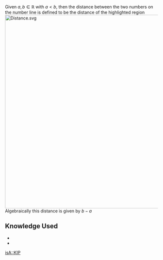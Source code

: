 Given <math>a, b \in \mathbb{R}
</math> with <math>a < b</math>, then the distance between the two numbers on the number line is defined to be the distance of the highlighted region
[[File:Distance.svg|center|637x637px]]Algebraically this distance is given by <math>b-a</math>

== Knowledge Used ==

* {{link|target=Number Line}}
* {{link|target=Real Numbers}}

{{Knowledge Metadata|Analysis|Definition}}
[[isA::KIP]]